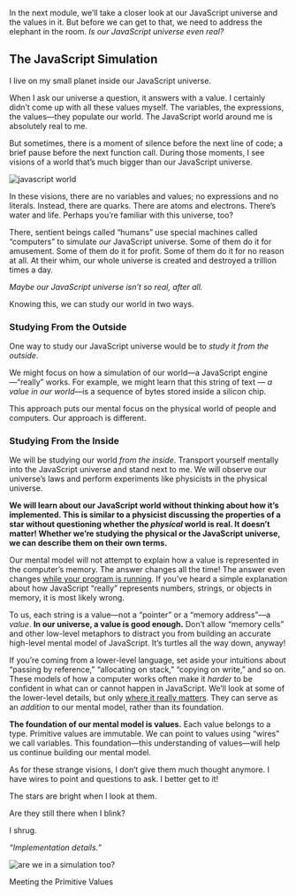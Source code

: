 <Article title="Studying from the Inside" series={1} episode={4}>

In the next module, we’ll take a closer look at our JavaScript universe and the values in it. But before we can get to that, we need to address the elephant in the room. *Is our JavaScript universe even real?*

## The JavaScript Simulation

I live on my small planet inside our JavaScript universe.

When I ask our universe a question, it answers with a value. I certainly didn’t come up with all these values myself. The variables, the expressions, the values—they populate our world. The JavaScript world around me is absolutely real to me.

But sometimes, there is a moment of silence before the next line of code; a brief pause before the next function call. During those moments, I see visions of a world that’s much bigger than our JavaScript universe.

![javascript world](https://res.cloudinary.com/dg3gyk0gu/image/upload/v1580435620/just-javascript-email-images/jj04/dream-glitch-optim.gif)

In these visions, there are no variables and values; no expressions and no literals. Instead, there are quarks. There are atoms and electrons. There’s water and life. Perhaps you’re familiar with this universe, too?

There, sentient beings called “humans” use special machines called “computers” to simulate *our* JavaScript universe. Some of them do it for amusement. Some of them do it for profit. Some of them do it for no reason at all. At their whim, our whole universe is created and destroyed a trillion times a day.

*Maybe our JavaScript universe isn’t so real, after all.*

Knowing this, we can study our world in two ways.

### Studying From the Outside

One way to study our JavaScript universe would be to *study it from the outside*.

We might focus on how a simulation of our world—a JavaScript engine—“really” works. For example, we might learn that this string of text — *a value in our world*—is a sequence of bytes stored inside a silicon chip.

This approach puts our mental focus on the physical world of people and computers. Our approach is different.

### Studying From the Inside

We will be studying our world *from the inside*. Transport yourself mentally into the JavaScript universe and stand next to me. We will observe our universe’s laws and perform experiments like physicists in the physical universe.

**We will learn about our JavaScript world without thinking about how it’s implemented. This is similar to a physicist discussing the properties of a star without questioning whether the *physical* world is real. It doesn’t matter! Whether we’re studying the physical or the JavaScript universe, we can describe them on their own terms.**

Our mental model will not attempt to explain how a value is represented in the computer’s memory. The answer changes all the time! The answer even changes [while your program is running](https://v8.dev/blog/react-cliff). If you’ve heard a simple explanation about how JavaScript “really” represents numbers, strings, or objects in memory, it is most likely wrong.

To us, each string is a value—not a “pointer” or a “memory address”—a *value*. **In our universe, a value is good enough.** Don’t allow “memory cells” and other low-level metaphors to distract you from building an accurate high-level mental model of JavaScript. It’s turtles all the way down, anyway!

If you’re coming from a lower-level language, set aside your intuitions about “passing by reference,” “allocating on stack,” “copying on write,” and so on. These models of how a computer works often make it *harder* to be confident in what can or cannot happen in JavaScript. We’ll look at some of the lower-level details, but only [where it really matters](https://www.joelonsoftware.com/2002/11/11/the-law-of-leaky-abstractions/). They can serve as an *addition* to our mental model, rather than its foundation.

**The foundation of our mental model is values.** Each value belongs to a type. Primitive values are immutable. We can point to values using “wires” we call variables. This foundation—this understanding of values—will help us continue building our mental model.

As for these strange visions, I don’t give them much thought anymore. I have wires to point and questions to ask. I better get to it!

The stars are bright when I look at them.

Are they still there when I blink?

I shrug.

*“Implementation details.”*

![are we in a simulation too?](https://res.cloudinary.com/dg3gyk0gu/image/upload/v1580435620/just-javascript-email-images/jj04/dream-glitch-meta-optim.gif)

<Pagination next="05-meeting-the-primitive-values" prev="03-values-and-variables">
  Meeting the Primitive Values
</Pagination>

</Article>